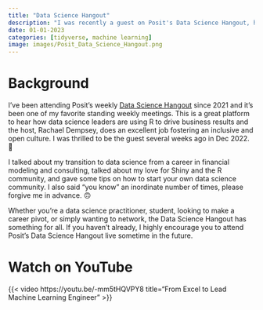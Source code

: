 ```yaml
---
title: "Data Science Hangout"
description: "I was recently a guest on Posit's Data Science Hangout, hosted by Rachael Dempsey, and I had a blast. This is the recording where I talked about my transition from Excel-based financial modeling to machine learning at scale with R."
date: 01-01-2023
categories: [tidyverse, machine learning]
image: images/Posit_Data_Science_Hangout.png
---
```


# Background

I've been attending Posit's weekly [Data Science Hangout](https://posit.co/data-science-hangout/) since 2021 and it's been one of my favorite standing weekly meetings. This is a great platform to hear how data science leaders are using R to drive business results and the host, Rachael Dempsey, does an excellent job fostering an inclusive and open culture. I was thrilled to be the guest several weeks ago in Dec 2022. 🚀

I talked about my transition to data science from a career in financial modeling and consulting, talked about my love for Shiny and the R community, and gave some tips on how to start your own data science community. I also said "you know" an inordinate number of times, please forgive me in advance. 🙃  

Whether you're a data science practitioner, student, looking to make a career pivot, or simply wanting to network, the Data Science Hangout has something for all. If you haven't already, I highly encourage you to attend Posit's Data Science Hangout live sometime in the future.

# Watch on YouTube

{{< video https://youtu.be/-mm5tHQVPY8 title="From Excel to Lead Machine Learning Engineer" >}}   